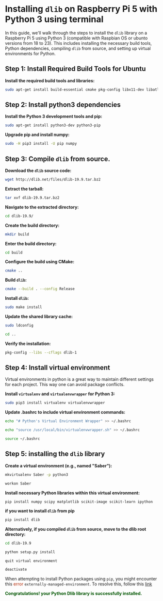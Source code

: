 # Installing `dlib` on Raspberry Pi 5 with Python 3 using terminal

In this guide, we'll walk through the steps to install the `dlib` library on a Raspberry Pi 5 using Python 3 (compatible with Raspbian OS or ubunto versions from 18 to 23). This includes installing the necessary build tools, Python dependencies, compiling `dlib` from source, and setting up virtual environments for Python.

## Step 1: Install Required Build Tools for Ubuntu

**Install the required build tools and libraries:**

```bash
sudo apt-get install build-essential cmake pkg-config libx11-dev libatlas-base-dev libgtk-3-dev libboost-python-dev
```

## Step 2: Install python3 dependencies

**Install the Python 3 development tools and pip:**

```bash
sudo apt-get install python3-dev python3-pip
```

**Upgrade pip and install numpy:**

```bash
sudo -H pip3 install -U pip numpy
```




## Step 3: Compile `dlib` from source.

**Download the `dlib` source code:**
```bash
wget http://dlib.net/files/dlib-19.9.tar.bz2
```

**Extract the tarball:**
```bash
tar xvf dlib-19.9.tar.bz2
```

**Navigate to the extracted directory:**
```bash
cd dlib-19.9/
```

**Create the build directory:**
```bash
mkdir build
```
**Enter the build directory:**
```bash
cd build
```

**Configure the build using CMake:**
```bash
cmake ..
```

**Build `dlib`:**
```bash
cmake --build . --config Release
```

**Install `dlib`:**
```bash
sudo make install
```

**Update the shared library cache:**
```bash
sudo ldconfig
```

```bash
cd ..
```

**Verify the installation:**
```bash
pkg-config --libs --cflags dlib-1
```



## Step 4: Install virtual environment
Virtual environments in python is a great way to maintain different settings for each project. This way one can avoid package conflicts.

**Install `virtualenv` and `virtualenvwrapper` for Python 3:**
```bash
sudo pip3 install virtualenv virtualenvwrapper
```

**Update .bashrc to include virtual environment commands:**
```bash
echo "# Python's Virtual Environment Wrapper" >> ~/.bashrc
```


```bash
echo "source /usr/local/bin/virtualenvwrapper.sh" >> ~/.bashrc
```


```bash
source ~/.bashrc
```

## Step 5: installing the `dlib` library

**Create a virtual environment (e.g., named "Saber"):**
```bash
mkvirtualenv Saber -p python3
```

```bash
workon Saber
```

**Install necessary Python libraries within this virtual environment:**
```bash
pip install numpy scipy matplotlib scikit-image scikit-learn ipython
```
 
**if you want to install `dlib` from pip**

```bash
pip install dlib
```

**Alternatively, if you compiled `dlib` from source, move to the dlib root directory:**
```bash
cd dlib-19.9
```

```bash
python setup.py install
 ```

`quit virtual environment`

```bash
deactivate
```

When attempting to install Python packages using `pip`, you might encounter this <font color="rgb(0, 255, 0)">error</font> `externally-managed-environment`. To resolve this, follow this [link](https://ahmed-saber.vercel.app/blogs/externally-managed-env)


<font color="rgb(255, 0, 0)">**Congratulations! your Python Dlib library is successfully installed.**
</font> 

